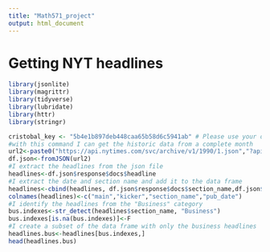 ```yaml
---
title: "Math571_project"
output: html_document
---
```


# Getting NYT headlines
```r
library(jsonlite)
library(magrittr)
library(tidyverse)
library(lubridate)
library(httr)
library(stringr)

cristobal_key <- "5b4e1b897deb448caa65b58d6c5941ab" # Please use your own API key. you can get it from nyt api website.
#with this command I can get the historic data from a complete month
url2<-paste0("https://api.nytimes.com/svc/archive/v1/1990/1.json","?api-key=",cristobal_key)
df.json<-fromJSON(url2)
#I extract the headlines from the json file
headlines<-df.json$response$docs$headline
#I extract the date and section name and add it to the data frame
headlines<-cbind(headlines, df.json$response$docs$section_name,df.json$response$docs$pub_date)
colnames(headlines)<-c("main","kicker","section_name","pub_date")
#I identify the headlines from the "Business" category
bus.indexes<-str_detect(headlines$section_name, "Business")
bus.indexes[is.na(bus.indexes)]<-F
#I create a subset of the data frame with only the business headlines
headlines.bus<-headlines[bus.indexes,]
head(headlines.bus)

```


